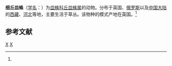 {{Speciesbox
| taxon = Agyneta subtilis
| binomial_authority = (Cambridge, 1863)<ref name='id13188'>{{cite web| url =http://www.bioinfo.cn/db05/BjdwSpecies.php?action=view&id=13188| title =细丘皿蛛| work =《中国动物物种编目数据库》| publisher =中国科学院微生物研究所| author =中国科学院动物研究所| accessdate =2009-04-28| deadurl =yes| archiveurl =https://web.archive.org/web/20160305031829/http://www.bioinfo.cn/db05/BjdwSpecies.php?action=view&id=13188| archivedate =2016-03-05}}</ref>
}}

'''细丘皿蛛'''（[[学名|学名]]：{{lang|la|''Agyneta subtilis''}}）为[[皿蛛科|皿蛛科]][[丘皿蛛属|丘皿蛛属]]的动物。分布于英国、[[俄罗斯|俄罗斯]]以及[[中国大陆|中国大陆]]的[[西藏|西藏]]、[[河北|河北]]等地，主要生活于草丛。该物种的模式产地在英国。<ref name='id13188'/>

== 参考文献 ==
{{reflist}}

{{Wikispecies|Agyneta subtilis}}
{{蜘蛛小作品}}

{{taxonbar}}
[[Category:_1863年描述的动物|X]]
[[Category:丘皿蛛属|X]]